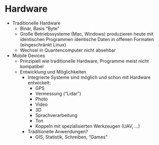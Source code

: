 # Hardware

-   Traditionelle Hardware
    -   Binär, Basis "Byte"
    -   Große Betriebssysteme (Mac, Windows) produzieren heute mit identischen Programmen identische Daten in offenen Formaten (eingeschränkt Linux)
    -   Wechsel in Quantencomputer nicht absehbar
-   Mobile Devices
    -   Prinzipiell wie traditionelle Hardware, Programme meist nicht kompatibel
    -   Entwicklung und Möglichkeiten
        -   Integrierte Systeme sind möglich und schon mit Hardware entwickelt:
            -   GPS
            -   Vermessung ("Lidar")
            -   Photo
            -   Video
            -   3D
            -   Sprachverarbeitung
            -   Ton
            -   Koppeln mit spezialisierten Werkzeugen (UAV, ...)
        -   Traditionelle Anwendungen?
            -   GIS, Statistik, Schreiben, "Games"

